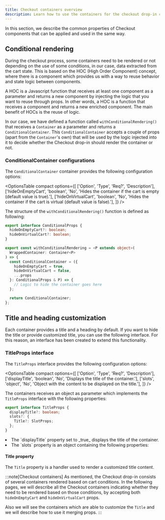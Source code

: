 ```yaml
---
title: Checkout containers overview
description: Learn how to use the containers for the checkout drop-in component.
---
```



In this section, we describe the common properties of Checkout components that can be applied and used in the same way.

## Conditional rendering

During the checkout process, some containers need to be rendered or not depending on the use of some conditions, in our case, data extracted from the cart state.
This is based on the HOC (High Order Component) concept, where there is a component which provides us with a way to reuse behavior and state logic between components. 

A HOC is a Javascript function that receives at least one component as a parameter and returns a new component by injecting the logic that you want to reuse through props. In other words, a HOC is a function that receives a component and returns a new enriched component. The main benefit of HOCs is the reuse of logic.

In our case, we have defined a function called `withConditionalRendering()` that receives a `Container` as a parameter and returns a `ConditionalContainer`. This `ConditionalContainer` accepts a couple of props (apart from the `Container`'s own) that will be used by the logic injected into it to decide whether the Checkout drop-in should render the container or not.

### ConditionalContainer configurations

The `ConditionalContainer` container provides the following configuration options:

<OptionsTable
  compact
  options={[
    ['Option', 'Type', 'Req?', 'Description'],
    ['hideOnEmptyCart', 'boolean', 'No', 'Hides the container if the cart is empty (default value is true).'],
    ['hideOnVirtualCart', 'boolean', 'No', 'Hides the container if the cart is virtual (default value is false).'],
  ]}
/>

The structure of the `withConditionalRendering()` function is defined as following:

```ts
export interface ConditionalProps {
  hideOnEmptyCart?: boolean;
  hideOnVirtualCart?: boolean;
}

export const withConditionalRendering = <P extends object>(
  WrappedContainer: Container<P>
) => {
  const ConditionalContainer = ({
    hideOnEmptyCart = true,
    hideOnVirtualCart = false,
    ...props
  }: ConditionalProps & P) => {
    // Logic to hide the container goes here
  };

  return ConditionalContainer;
};
```

## Title and heading customization

Each container provides a title and a heading by default. If you want to hide the title or provide customized title, you can use the following interface.
For this reason, an interface has been created to extend this functionality.

### TitleProps interface

The `TitleProps` interface provides the following configuration options:

<OptionsTable
  compact
  options={[
    ['Option', 'Type', 'Req?', 'Description'],
    ['displayTitle', 'boolean', 'No', 'Displays the title of the container.'],
    ['slots', 'object', 'No', 'Object with the content to be displayed on the title.'],
  ]}
/>

The containers receives an object as parameter which implements the `TitleProps` interface with the following properties:

```ts
export interface TitleProps {
  displayTitle?: boolean;
  slots?: {
    Title?: SlotProps;
  };
}
```

<li>The `displayTitle` property set to _true_ displays the title of the container.</li>

<li>The `slots` property is an object containing the following properties:</li>

#### Title property

The `Title` property is a handler used to render a customized title content.

:::note[Checkout containers]
As mentioned, the Checkout drop-in consists of several containers rendered based on cart conditions. In the following pages, we will describe all the Checkout containers indicating whether they need to be rendered based on those conditions, by accepting both `hideOnEmptyCart` and `hideOnVirtualCart` props.

Also we will see the containers which are able to customize the `Title` and we will describe how to use it merging props.
:::

